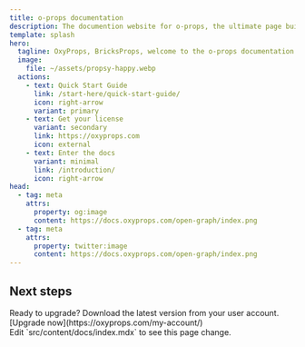 ```yaml
---
title: o-props documentation
description: The documention website for o-props, the ultimate page buidler companion.
template: splash
hero:
  tagline: OxyProps, BricksProps, welcome to the o-props documentation website! You will find everything you need to build stellar website with o-props and your favorite page builder. o-props is fast, accessible, and easy-to-use.
  image:
    file: ~/assets/propsy-happy.webp
  actions:
    - text: Quick Start Guide
      link: /start-here/quick-start-guide/
      icon: right-arrow
      variant: primary
    - text: Get your license
      variant: secondary
      link: https://oxyprops.com
      icon: external
    - text: Enter the docs
      variant: minimal
      link: /introduction/
      icon: right-arrow
head:
  - tag: meta
    attrs:
      property: og:image
      content: https://docs.oxyprops.com/open-graph/index.png
  - tag: meta
    attrs:
      property: twitter:image
      content: https://docs.oxyprops.com/open-graph/index.png
---
```



## Next steps

<CardGrid stagger>
  <Card title="o-props v1.8 is now available!" icon="rocket">
    Ready to upgrade? Download the latest version from your user account.
    <div class="flex actions">
      [Upgrade now](https://oxyprops.com/my-account/)
    </div>
  </Card>
  <Card title="Install the plugin" icon="pencil">
    Edit `src/content/docs/index.mdx` to see this page change.
  </Card>
</CardGrid>
